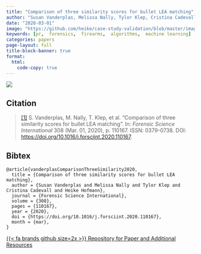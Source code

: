 ```yaml
---
title: "Comparison of three similarity scores for bullet LEA matching"
author: "Susan Vanderplas, Melissa Nally, Tylor Klep, Cristina Cadevall, Heike Hofmann"
date: "2020-03-01"
image: "https://github.com/heike/case-study-validation/blob/master/images/B8-B2-L2.png?raw=true"
keywords: [pr,  forensics,  firearms,  algorithms,  machine learning]
categories: papers
page-layout: full
title-block-banner: true
format:
  html:
    code-copy: true
---
```

 
![](https://github.com/heike/case-study-validation/blob/master/images/B8-B2-L2.png?raw=true){.preview-image}
 
## Citation
> <a name=bib-vanderplasComparisonThreeSimilarity2020></a>[[1]](#cite-vanderplasComparisonThreeSimilarity2020) S. Vanderplas, M. Nally, T. Klep, et al. “Comparison of three similarity scores for bullet LEA matching”. In: _Forensic Science International_ 308 (Mar. 01, 2020), p. 110167. ISSN: 0379-0738. DOI: [https://doi.org/10.1016/j.forsciint.2020.110167](https://doi.org/https%3A%2F%2Fdoi.org%2F10.1016%2Fj.forsciint.2020.110167).

::: {.callout-note collapse='true'}
## Bibtex
```
@article{vanderplasComparisonThreeSimilarity2020,
  title = {Comparison of three similarity scores for bullet LEA matching},
  author = {Susan Vanderplas and Melissa Nally and Tylor Klep and Cristina Cadevall and Heike Hofmann},
  journal = {Forensic Science International},
  volume = {308},
  pages = {110167},
  year = {2020},
  doi = {https://doi.org/10.1016/j.forsciint.2020.110167},
  month = {mar},
}
```
:::




[{{< fa brands github size=2x >}} Repository for Paper and Additional Resources](https://github.com/heike/case-study-validation){.btn .btn-tip role="button"}
